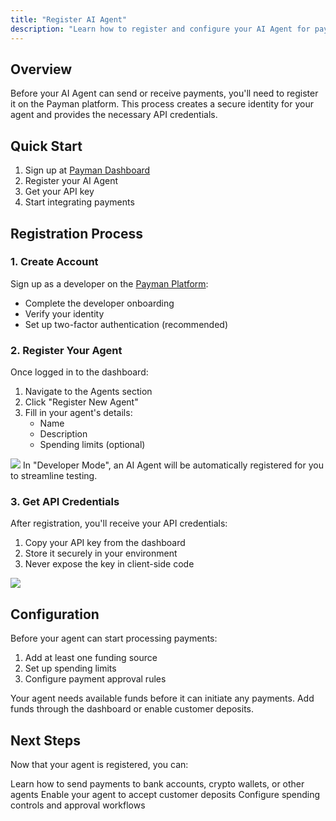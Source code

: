 ```yaml
---
title: "Register AI Agent"
description: "Learn how to register and configure your AI Agent for payments"
---
```


## Overview

Before your AI Agent can send or receive payments, you'll need to register it on the Payman platform. This process creates a secure identity for your agent and provides the necessary API credentials.

## Quick Start

1. Sign up at [Payman Dashboard](https://app.paymanai.com)
2. Register your AI Agent
3. Get your API key
4. Start integrating payments

## Registration Process

### 1. Create Account

Sign up as a developer on the [Payman Platform](https://app.paymanai.com):
- Complete the developer onboarding
- Verify your identity
- Set up two-factor authentication (recommended)

### 2. Register Your Agent

Once logged in to the dashboard:
1. Navigate to the Agents section
2. Click "Register New Agent"
3. Fill in your agent's details:
   - Name
   - Description
   - Spending limits (optional)

<Frame caption="Register your Agent in the Payman Dashboard">
  <img src="/images/register-agent.png" />
</Frame>

<Note>
  In "Developer Mode", an AI Agent will be automatically registered for you to streamline testing.
</Note>

### 3. Get API Credentials

After registration, you'll receive your API credentials:
1. Copy your API key from the dashboard
2. Store it securely in your environment
3. Never expose the key in client-side code

<Frame caption="Access your API Key">
  <img src="/images/api-key-secret.png" />
</Frame>

## Configuration

Before your agent can start processing payments:
1. Add at least one funding source
2. Set up spending limits
3. Configure payment approval rules

<Note>
  Your agent needs available funds before it can initiate any payments. Add funds through the dashboard or enable customer deposits.
</Note>

## Next Steps

Now that your agent is registered, you can:

<CardGroup>
  <Card 
    title="Send Payments" 
    icon="money-bill-transfer" 
    href="/capabilities/send-payment"
  >
    Learn how to send payments to bank accounts, crypto wallets, or other agents
  </Card>
  <Card 
    title="Accept Deposits" 
    icon="money-bill-trend-up" 
    href="/capabilities/customer-deposit"
  >
    Enable your agent to accept customer deposits
  </Card>
  <Card 
    title="Manage Limits" 
    icon="gauge" 
    href="/capabilities/spend-limits"
  >
    Configure spending controls and approval workflows
  </Card>
</CardGroup>
